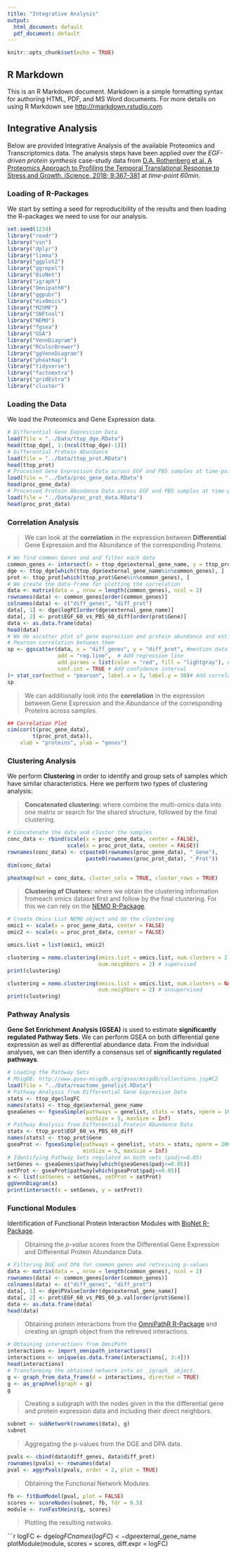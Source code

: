 ```yaml
---
title: "Integrative Analysis"
output:
  html_document: default
  pdf_document: default
---
```


```r
knitr::opts_chunk$set(echo = TRUE)
```

## R Markdown

This is an R Markdown document. Markdown is a simple formatting syntax for authoring HTML, PDF, and MS Word documents. For more details on using R Markdown see <http://rmarkdown.rstudio.com>.

## Integrative Analysis

Below are provided Integrative Analysis of the available Proteomics and Transcriptomics data. The analysis steps have been applied over the _EGF-driven protein synthesis_ case-study data from [D.A. Rothenberg et al. A Proteomics Approach to Profiling the Temporal Translational Response to Stress and Growth. iScience. 2018; 9:367-381](https://www.sciencedirect.com/science/article/pii/S2589004218301949?via%3Dihub) at _time-point 60min_.

### Loading of R-Packages
We start by setting a seed for reproducibility of the results and then loading the R-packages we need to use for our analysis.

```r
set.seed(1234)
library("readr")
library("vsn")
library("dplyr")
library("limma")
library("ggplot2")
library("ggrepel")
library("BioNet")
library("igraph")
library("OmnipathR")
library("ggpubr")
library("mixOmics")
library("M2SMF")
library("SNFtool")
library("NEMO")
library("fgsea")
library("GSA")
library("VennDiagram")
library("RColorBrewer")
library("ggVennDiagram")
library("pheatmap")
library("tidyverse")
library("factoextra")
library("gridExtra")
library("cluster")
```

### Loading the Data
We load the Proteomics and Gene Expression data.

```r
# Differential Gene Expression Data
load(file = "../Data/ttop_dge.RData")
head(ttop_dge[, 1:(ncol(ttop_dge)-1)])
# Differential Protein Abundance
load(file = "../Data/ttop_prot.RData")
head(ttop_prot)
# Processed Gene Expression Data across EGF and PBS samples at time-point 60min
load(file = "../Data/proc_gene_data.RData")
head(proc_gene_data)
# Processed Protein Abundance Data across EGF and PBS samples at time-point 60min
load(file = "../Data/proc_prot_data.RData")
head(proc_prot_data)
```

### Correlation Analysis
> We can look at the **correlation** in the expression between **Differential** Gene Expression and the Abundance of the corresponding Proteins.

```r
# We find common Genes and and filter each data
common_genes <- intersect(x = ttop_dge$external_gene_name, y = ttop_prot$Gene)
dge <- ttop_dge[which(ttop_dge$external_gene_name%in%common_genes), ]
prot <- ttop_prot[which(ttop_prot$Gene%in%common_genes), ]
# We create the data-frame for plotting the correlation
data <- matrix(data = , nrow = length(common_genes), ncol = 2)
rownames(data) <- common_genes[order(common_genes)]
colnames(data) <- c("diff_genes", "diff_prot")
data[, 1] <- dge$logFC[order(dge$external_gene_name)]
data[, 2] <- prot$EGF_60_vs_PBS_60_diff[order(prot$Gene)]
data <- as.data.frame(data)
head(data)
# We do ascatter plot of gene expression and protein abundance and estimate the 
# Pearson correlation between them
sp <- ggscatter(data, x = "diff_genes", y = "diff_prot", #mention data and axis 
                add = "reg.line",  # Add regression line
                add.params = list(color = "red", fill = "lightgray"), # Customize regression line
                conf.int = TRUE # Add confidence interval
)+ stat_cor(method = "pearson", label.x = 3, label.y = 30)# Add correlation coefficient
sp
```

> We can additionally look into the **correlation** in the expression between Gene Expression and the Abundance of the corresponding Proteins across samples.

```r
## Correlation Plot
cim(cor(t(proc_gene_data), 
        t(proc_prot_data)), 
    xlab = "proteins", ylab = "genes")
```

### Clustering Analysis
We perform **Clustering** in order to identify and group sets of samples which have similar characteristics. Here we perform two types of clustering analysis:

> **Concatenated clustering:** where combine the multi-omics data into one matrix or search for the shared structure, followed by the final clustering.

```r
# Concatenate the data and cluster the samples
conc_data <- rbind(scale(x = proc_gene_data, center = FALSE),
                   scale(x = proc_prot_data, center = FALSE))
rownames(conc_data) <- c(paste0(rownames(proc_gene_data), "_Gene"), 
                         paste0(rownames(proc_prot_data), "_Prot"))
dim(conc_data)

pheatmap(mat = conc_data, cluster_cols = TRUE, cluster_rows = TRUE)
```

> **Clustering of Clusters:** where we obtain the clustering information fromeach omics dataset first and follow by the final clustering. For this we can rely on the [NEMO R-Package](https://github.com/Shamir-Lab/NEMO).

```r
# Create Omics List NEMO object and do the clustering
omic1 <- scale(x = proc_gene_data, center = FALSE)
omic2 <- scale(x = proc_prot_data, center = FALSE)

omics.list = list(omic1, omic2)

clustering = nemo.clustering(omics.list = omics.list, num.clusters = 2, 
                             num.neighbors = 2) # supervised
print(clustering)

clustering = nemo.clustering(omics.list = omics.list, num.clusters = NA, 
                             num.neighbors = 2) # unsupervised
print(clustering)
```

### Pathway Analysis
**Gene Set Enrichment Analysis (GSEA)** is used to estimate **significantly regulated Pathway Sets**. We can perform GSEA on both differential gene expression as well as differential abundance data. From the individual analyses, we can then identify a consensus set of **significantly regulated pathways**.

```r
# Loading the Pathway Sets 
# MSigDB: http://www.gsea-msigdb.org/gsea/msigdb/collections.jsp#C2
load(file = "../Data/reactome_genelist.RData")
# Pathway Analysis from Differential Gene Expression Data
stats <- ttop_dge$logFC
names(stats) <- ttop_dge$external_gene_name
gseaGenes <- fgseaSimple(pathways = genelist, stats = stats, nperm = 10000, 
                         minSize = 5, maxSize = Inf)
# Pathway Analysis from Differential Protein Abundance Data
stats <- ttop_prot$EGF_60_vs_PBS_60_diff
names(stats) <- ttop_prot$Gene
gseaProt <- fgseaSimple(pathways = genelist, stats = stats, nperm = 10000, 
                        minSize = 5, maxSize = Inf)
# Identifying Pathway Sets regulated on both sets (padj<=0.05)
setGenes <- gseaGenes$pathway[which(gseaGenes$padj<=0.05)]
setProt <- gseaProt$pathway[which(gseaProt$padj<=0.05)]
x <- list(setGenes = setGenes, setProt = setProt)
ggVennDiagram(x)
print(intersect(x = setGenes, y = setProt))
```

### Functional Modules
Identification of Functional Protein Interaction Modules with [BioNet R-Package](https://www.bioconductor.org/packages/release/bioc/html/BioNet.html).

> Obtaining the _p-value_ scores from the Differential Gene Expression and Differential Protein Abundance Data.

```r
# Filtering DGE and DPA for common genes and retreiving p-values
data <- matrix(data = , nrow = length(common_genes), ncol = 2)
rownames(data) <- common_genes[order(common_genes)]
colnames(data) <- c("diff_genes", "diff_prot")
data[, 1] <- dge$PValue[order(dge$external_gene_name)]
data[, 2] <- prot$EGF_60_vs_PBS_60_p.val[order(prot$Gene)]
data <- as.data.frame(data)
head(data)
```

> Obtaining protein interactions from the [OmniPathR R-Package](https://bioconductor.org/packages/release/bioc/html/OmnipathR.html) and creating an _igraph_ object from the retreived interactions.

```r
# Obtaining interactions from OmniPath
interactions <- import_omnipath_interactions()
interactions <- unique(as.data.frame(interactions[, 3:4]))
head(interactions)
# Transforming the obtained network into an _igraph_ object.
g <- graph_from_data_frame(d = interactions, directed = TRUE)
g <- as_graphnel(graph = g)
g
```

> Creating a subgraph with the nodes given in the the differential gene and protein expression data and including their direct neighbors.

```r
subnet <- subNetwork(rownames(data), g)
subnet
```

> Aggregating the p-values from the DGE and DPA data.

```r
pvals <- cbind(data$diff_genes, data$diff_prot)
rownames(pvals) <- rownames(data)
pval <- aggrPvals(pvals, order = 2, plot = TRUE)
```

> Obtaining the Functional Network Modules.

```r
fb <- fitBumModel(pval, plot = FALSE)
scores <- scoreNodes(subnet, fb, fdr = 0.5)
module <- runFastHeinz(g, scores)
```

> Plotting the resulting netwoks.

```r
logFC <- dge$logFC
names(logFC) <- dge$external_gene_name
plotModule(module, scores = scores, diff.expr = logFC)